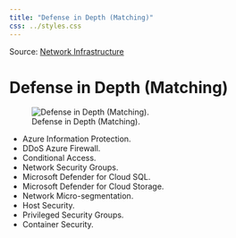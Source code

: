 ```yaml
---
title: "Defense in Depth (Matching)"
css: ../styles.css
---
```


Source: [Network Infrastructure](https://microsoftlearning.github.io/AZ-305-DesigningMicrosoftAzureInfrastructureSolutions/Instructions/CaseStudy/09-Networkingoption2.html)

# Defense in Depth (Matching)

![Defense in Depth (Matching).](../images/defense-in-depth-matching.png)

- Azure Information Protection.
- DDoS Azure Firewall.
- Conditional Access.
- Network Security Groups.
- Microsoft Defender for Cloud SQL.
- Microsoft Defender for Cloud Storage.
- Network Micro-segmentation.
- Host Security.
- Privileged Security Groups.
- Container Security.

